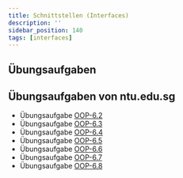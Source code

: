 ```yaml
---
title: Schnittstellen (Interfaces)
description: ''
sidebar_position: 140
tags: [interfaces]
---
```


## Übungsaufgaben


<DocCardList />

## Übungsaufgaben von ntu.edu.sg

- Übungsaufgabe
  [OOP-6.2](https://www3.ntu.edu.sg/home/ehchua/programming/java/J3f_OOPExercises.html#zz-6.2)
- Übungsaufgabe
  [OOP-6.3](https://www3.ntu.edu.sg/home/ehchua/programming/java/J3f_OOPExercises.html#zz-6.3)
- Übungsaufgabe
  [OOP-6.4](https://www3.ntu.edu.sg/home/ehchua/programming/java/J3f_OOPExercises.html#zz-6.4)
- Übungsaufgabe
  [OOP-6.5](https://www3.ntu.edu.sg/home/ehchua/programming/java/J3f_OOPExercises.html#zz-6.5)
- Übungsaufgabe
  [OOP-6.6](https://www3.ntu.edu.sg/home/ehchua/programming/java/J3f_OOPExercises.html#zz-6.6)
- Übungsaufgabe
  [OOP-6.7](https://www3.ntu.edu.sg/home/ehchua/programming/java/J3f_OOPExercises.html#zz-6.7)
- Übungsaufgabe
  [OOP-6.8](https://www3.ntu.edu.sg/home/ehchua/programming/java/J3f_OOPExercises.html#zz-6.8)
